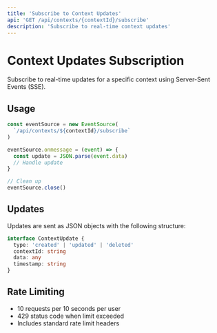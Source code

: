 ```yaml
---
title: 'Subscribe to Context Updates'
api: 'GET /api/contexts/{contextId}/subscribe'
description: 'Subscribe to real-time context updates'
---
```


# Context Updates Subscription

Subscribe to real-time updates for a specific context using Server-Sent Events (SSE).

## Usage

```typescript
const eventSource = new EventSource(
  `/api/contexts/${contextId}/subscribe`
)

eventSource.onmessage = (event) => {
  const update = JSON.parse(event.data)
  // Handle update
}

// Clean up
eventSource.close()
```

## Updates

Updates are sent as JSON objects with the following structure:

```typescript
interface ContextUpdate {
  type: 'created' | 'updated' | 'deleted'
  contextId: string
  data: any
  timestamp: string
}
```

## Rate Limiting

- 10 requests per 10 seconds per user
- 429 status code when limit exceeded
- Includes standard rate limit headers 